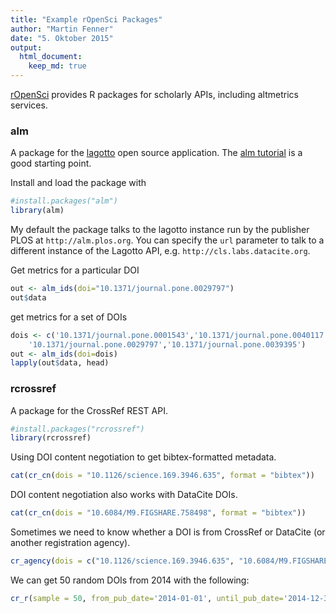 ```yaml
---
title: "Example rOpenSci Packages"
author: "Martin Fenner"
date: "5. Oktober 2015"
output:
  html_document:
    keep_md: true
---
```


[rOpenSci](https://ropensci.org) provides R packages for scholarly APIs, including altmetrics services.

### alm
A package for the [lagotto](https://github.com/lagotto/lagotto) open source application. The [alm tutorial](https://ropensci.org/tutorials/alm_tutorial.html) is a good starting point.

Install and load the package with 
```r
#install.packages("alm")
library(alm)
```

My default the package talks to the lagotto instance run by the publisher PLOS at `http://alm.plos.org`. You can specify the `url` parameter to talk to a different instance of the Lagotto API, e.g. `http://cls.labs.datacite.org`.

Get metrics for a particular DOI
```r
out <- alm_ids(doi="10.1371/journal.pone.0029797")
out$data
```

get metrics for a set of DOIs
```r
dois <- c('10.1371/journal.pone.0001543','10.1371/journal.pone.0040117',
    '10.1371/journal.pone.0029797','10.1371/journal.pone.0039395')
out <- alm_ids(doi=dois)
lapply(out$data, head)
```

### rcrossref

A package for the CrossRef REST API.
```r
#install.packages("rcrossref")
library(rcrossref)
```

Using DOI content negotiation to get bibtex-formatted metadata.
```r
cat(cr_cn(dois = "10.1126/science.169.3946.635", format = "bibtex"))
```

DOI content negotiation also works with DataCite DOIs.
```r
cat(cr_cn(dois = "10.6084/M9.FIGSHARE.758498", format = "bibtex"))
```

Sometimes we need to know whether a DOI is from CrossRef or DataCite (or another registration agency).
```r
cr_agency(dois = c("10.1126/science.169.3946.635", "10.6084/M9.FIGSHARE.758498"))
```

We can get 50 random DOIs from 2014 with the following:
```r
cr_r(sample = 50, from_pub_date='2014-01-01', until_pub_date='2014-12-31')
```